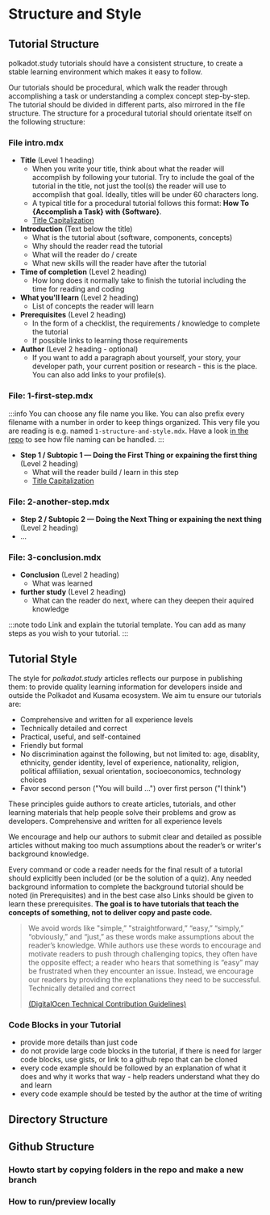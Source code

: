 # Structure and Style

## Tutorial Structure

polkadot.study tutorials should have a consistent structure, to create a stable learning environment which makes it easy to follow. 

Our tutorials should be procedural, which walk the reader through accomplishing a task or understanding a complex concept step-by-step. The tutorial should be divided in different parts, also mirrored in the file structure. The structure for a procedural tutorial should orientate itself on the following structure:

### File intro.mdx
- **Title** (Level 1 heading)
  - When you write your title, think about what the reader will accomplish by following your tutorial. Try to include the goal of the tutorial in the title, not just the tool(s) the reader will use to accomplish that goal. Ideally, titles will be under 60 characters long.
  - A typical title for a procedural tutorial follows this format: **How To \{Accomplish a Task\} with \{Software\}**.
  - [Title Capitalization](https://capitalizemytitle.com/)
- **Introduction** (Text below the title)
  - What is the tutorial about (software, components, concepts)
  - Why should the reader read the tutorial
  - What will the reader do / create 
  - What new skills will the reader have after the tutorial
- **Time of completion** (Level 2 heading)
  - How long does it normally take to finish the tutorial including the time for reading and coding
- **What you'll learn** (Level 2 heading)
  - List of concepts the reader will learn
- **Prerequisites** (Level 2 heading)
  - In the form of a checklist, the requirements / knowledge to complete the tutorial
  - If possible links to learning those requirements
- **Author** (Level 2 heading - optional)
  - If you want to add a paragraph about yourself, your story, your developer path, your current position or research - this is the place. You can also add links to your profile(s).

### File: 1-first-step.mdx
:::info
You can choose any file name you like. You can also prefix every filename with a number in order to keep things organized. This very file you are reading is e.g. named `1-structure-and-style.mdx`. Have a look [in the repo](https://github.com/PolkadotStudy/website/tree/staging/docs/authors/new-tutorial-on-polkadot-study) to see how file naming can be handled.
:::  
- **Step 1 / Subtopic 1 — Doing the First Thing or expaining the first thing** (Level 2 heading)
  - What will the reader build / learn in this step
  - [Title Capitalization](https://capitalizemytitle.com/)

### File: 2-another-step.mdx
- **Step 2 / Subtopic 2 — Doing the Next Thing or expaining the next thing** (Level 2 heading)
- …

### File: 3-conclusion.mdx
- **Conclusion** (Level 2 heading) 
  - What was learned
- **further study** (Level 2 heading)
  - What can the reader do next, where can they deepen their aquired knowledge

:::note todo
Link and explain the tutorial template. You can add as many steps as you wish to your tutorial.
:::

## Tutorial Style

The style for *polkadot.study* articles reflects our purpose in publishing them: to provide quality learning information for developers inside and outside the Polkadot and Kusama ecosystem. We aim tu ensure our tutorials are:

- Comprehensive and written for all experience levels
- Technically detailed and correct
- Practical, useful, and self-contained
- Friendly but formal
- No discrimination against the following, but not limited to: age, disablity, ethnicity, gender identity, level of experience, nationality, religion, political affiliation, sexual orientation, socioeconomics, technology choices
- Favor second person ("You will build ...") over first person ("I think")

These principles guide authors to create articles, tutorials, and other learning materials that help people solve their problems and grow as developers.
Comprehensive and written for all experience levels

We encourage and help our authors to submit clear and detailed as possible articles without making too much assumptions about the reader’s or writer's background knowledge.

Every command or code a reader needs for the final result of a tutorial should explicitly been included (or be the solution of a quiz). Any needed background information to complete the background tutorial should be noted (in Prerequisites) and in the best case also Links should be given to learn these prerequisites. **The goal is to have tutorials that teach the concepts of something, not to deliver copy and paste code.**

> We avoid words like "simple,” "straightforward,” “easy,” “simply,” “obviously,” and “just,” as these words make assumptions about the reader’s knowledge. While authors use these words to encourage and motivate readers to push through challenging topics, they often have the opposite effect; a reader who hears that something is “easy” may be frustrated when they encounter an issue. Instead, we encourage our readers by providing the explanations they need to be successful.
> Technically detailed and correct
>
> [(DigitalOcen Technical Contribution Guidelines)](https://www.digitalocean.com/community/tutorials/digitalocean-s-technical-writing-guidelines)

### Code Blocks in your Tutorial

- provide more details than just code
- do not provide large code blocks in the tutorial, if there is need for larger code blocks, use gists, or link to a github repo that can be cloned
- every code example should be followed by an explanation of what it does and why it works that way - help readers understand what they do and learn
- every code example should be tested by the author at the time of writing


## Directory Structure
## Github Structure
### Howto start by copying folders in the repo and make a new branch
### How to run/preview locally

